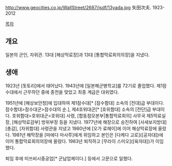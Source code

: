http://www.geocities.co.jp/WallStreet/2687/jsdf/13yada.jpg
矢田次夫. 1923-2012

[[목차]]
== 개요 ==
일본의 군인, 자위관. 13대 [해상막료장]과 13대 [통합막료회의의장]을 지냈다.
== 생애 ==
1923년 [돗토리]에서 태어났다. 1943년에 [일본해군병학교]를 72기로 졸업했다. 제1잠수대에서 근무하던 중에 종전을 맞았고 최종 계급은 대위였다.

1951년에 [해상보안청]에 입대하여 제1잠수대[* [잠수함대] 소속의 [전대]급 부대이다. 잠수함대>잠수대군>잠수대의 순.], 제4호위대군[* [호위함대] 소속의 [전단]급 부대이다. 호위함대>호위대군>호위대] 사령, [합동참모본부|통합막료회의] 사무국 제5막료실장, [해상막료감부] 방위부장 등을 지냈다. 1977년에 해장으로 승진하여 [사세보지방대] [총감], [자위함대] 사령관을 지냈고 1980년에 [오가 료헤이]에 이어 해상막료장에 올랐다. 1981년 해막장을 [마에다 마사루]에게 위임하고 본인은 [다케다 고로]([공자대])에 이어 통합막료회의의장에 올랐다. 1983년 퇴직하고 [무라이 스미오]([육자대])가 이임했다.

퇴임 후에 미쓰비시중공업[* 군납업체이다.] 등에서 고문으로 일했다.
